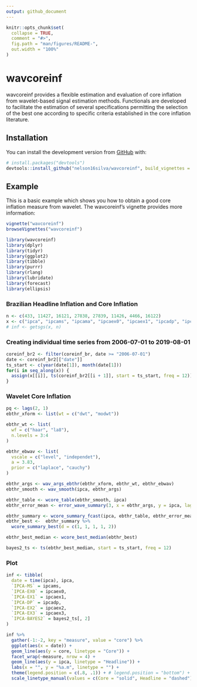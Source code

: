 ```yaml
---
output: github_document
---
```


<!-- README.md is generated from README.Rmd. Please edit that file -->

```r
knitr::opts_chunk$set(
  collapse = TRUE,
  comment = "#>",
  fig.path = "man/figures/README-",
  out.width = "100%"
)
```
# wavcoreinf

<!-- badges: start -->
<!-- badges: end -->

wavcoreinf provides a flexible estimation and evaluation of core inflation from wavelet-based
signal estimation methods. Functionals are developed to facilitate the estimation of several
specifications permitting the selection of the best one according to specific criteria established in
the core inflation literature.

## Installation

You can install  the development version from [GitHub](https://github.com/) with:

``` r
# install.packages("devtools")
devtools::install_github("nelson16silva/wavcoreinf", build_vignettes = TRUE)
```
## Example

This is a basic example which shows you how to obtain a good core inflation measure from wavelet. The wavcoreinf's vignette provides more information:

```r
vignette("wavcoreinf")
browseVignettes("wavcoreinf")
```



```r
library(wavcoreinf)
library(dplyr)
library(tidyr)
library(ggplot2)
library(tibble)
library(purrr)
library(rlang)
library(lubridate)
library(forecast)
library(ellipsis)
```


### Brazilian Headline Inflation and Core Inflation

```r
n <- c(433, 11427, 16121, 27838, 27839, 11426, 4466, 16122)
x <- c("ipca", "ipcams", "ipcama", "ipcaex0", "ipcaex1", "ipcadp", "ipcaex2", "ipcaex3")
# inf <- getsgs(x, n)
```

### Creating individual time series from 2006-07-01 to 2019-08-01

```r
coreinf_br2 <- filter(coreinf_br, date >= "2006-07-01")
date <- coreinf_br2[["date"]]
ts_start <- c(year(date[1]), month(date[1]))
for(i in seq_along(x)) {
  assign(x[[i]], ts(coreinf_br2[[i + 1]], start = ts_start, freq = 12))
}
```

###  Wavelet Core Inflation

```r
pq <- lags(2, 1)
ebthr_xform <- list(wt = c("dwt", "modwt"))

ebthr_wt <- list(
  wf = c("haar", "la8"),
  n.levels = 3:4
)

ebthr_ebwav <- list(
  vscale = c("level", "independet"),
  a = 3.83,
  prior = c("laplace", "cauchy")
)

ebthr_args <- wav_args_ebthr(ebthr_xform, ebthr_wt, ebthr_ebwav)
ebthr_smooth <- wav_smooth(ipca, ebthr_args)

ebthr_table <- wcore_table(ebthr_smooth, ipca)
ebthr_error_mean <- error_wave_summary(3, x = ebthr_args, y = ipca, lags = pq, k = 15, RMSE = TRUE)

ebthr_summary <- wcore_summary_fcast(ipca, ebthr_table, ebthr_error_mean)
ebthr_best <-  ebthr_summary %>% 
  wcore_summary_best(d = c(1, 1, 1, 1, 2))

ebthr_best_median <- wcore_best_median(ebthr_best)

bayes2_ts <- ts(ebthr_best_median, start = ts_start, freq = 12)
```

### Plot

```r
inf <- tibble(
  date = time(ipca), ipca,
  `IPCA-MS` = ipcams,
  `IPCA-EX0` = ipcaex0,
  `IPCA-EX1` = ipcaex1,
  `IPCA-DP` = ipcadp,
  `IPCA-EX2` = ipcaex2,
  `IPCA-EX3` = ipcaex3,
  `IPCA-BAYES2` = bayes2_ts[, 2]
)

inf %>%
  gather(-1:-2, key = "measure", value = "core") %>%
  ggplot(aes(x = date)) +
  geom_line(aes(y = core, linetype = "Core")) +
  facet_wrap(~measure, nrow = 4) +
  geom_line(aes(y = ipca, linetype = "Headline")) +
  labs(x = "", y = "%a.m", linetype = "") +
  theme(legend.position = c(.8, .1)) + # legend.position = "bottom") +
  scale_linetype_manual(values = c(Core = "solid", Headline = "dashed"))   

```
